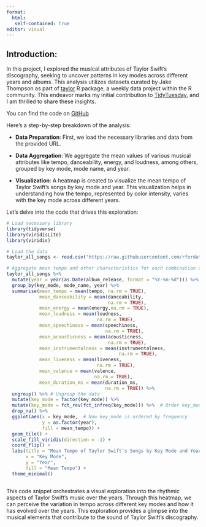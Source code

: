 ```yaml
---
format: 
  html:
   self-contained: true
editor: visual
---
```


## Introduction:

In this project, I explored the musical attributes of Taylor Swift's discography, seeking to uncover patterns in key modes across different years and albums. This analysis utilizes datasets curated by Jake Thompson as part of [taylor](https://taylor.wjakethompson.com/) R package, a weekly data project within the R community. This endeavor marks my initial contribution to [TidyTuesday](https://github.com/rfordatascience/tidytuesday), and I am thrilled to share these insights.

You can find the code on [GitHub](https://github.com/SamMajumder/MyTidyTuesdayParticipation)

Here's a step-by-step breakdown of the analysis:

-   **Data Preparation**: First, we load the necessary libraries and data from the provided URL.

-   **Data Aggregation**: We aggregate the mean values of various musical attributes like tempo, danceability, energy, and loudness, among others, grouped by key mode, mode name, and year.

-   **Visualization**: A heatmap is created to visualize the mean tempo of Taylor Swift's songs by key mode and year. This visualization helps in understanding how the tempo, represented by color intensity, varies with the key mode across different years.

Let's delve into the code that drives this exploration:

```r

# Load necessary library
library(tidyverse)
library(viridisLite)
library(viridis)

# Load the data
taylor_all_songs <- read.csv("https://raw.githubusercontent.com/rfordatascience/tidytuesday/master/data/2023/2023-10-17/taylor_all_songs.csv")

# Aggregate mean tempo and other characteristics for each combination of key_mode, mode_name, and year
taylor_all_songs %>%
  mutate(year = year(as.Date(album_release, format = "%Y-%m-%d"))) %>%
  group_by(key_mode, mode_name, year) %>%
  summarise(mean_tempo = mean(tempo, na.rm = TRUE),
            mean_danceability = mean(danceability,
                                     na.rm = TRUE),
            mean_energy = mean(energy,na.rm = TRUE),
            mean_loudness = mean(loudness,
                                 na.rm = TRUE),
            mean_speechiness = mean(speechiness,
                                    na.rm = TRUE),
            mean_acousticness = mean(acousticness,
                                     na.rm = TRUE),
            mean_instrumentalness = mean(instrumentalness,
                                         na.rm = TRUE),
            mean_liveness = mean(liveness,
                                 na.rm = TRUE),
            mean_valence = mean(valence,
                                na.rm = TRUE),
            mean_duration_ms = mean(duration_ms,
                                    na.rm = TRUE)) %>%
  ungroup() %>% # Ungroup the data
  mutate(key_mode = factor(key_mode)) %>%
  mutate(key_mode = fct_rev(fct_infreq(key_mode))) %>%  # Order key_mode by frequency
  drop_na() %>%
  ggplot(aes(x = key_mode,  # Now key_mode is ordered by frequency
             y = as.factor(year),
             fill = mean_tempo)) +
  geom_tile() +
  scale_fill_viridis(direction = -1) +
  coord_flip() +
  labs(title = "Mean Tempo of Taylor Swift's Songs by Key Mode and Year",
       x = "Key Mode",
       y = "Year",
       fill = "Mean Tempo") +
  theme_minimal() 



```

This code snippet orchestrates a visual exploration into the rhythmic aspects of Taylor Swift's music over the years. Through this heatmap, we can perceive the variation in tempo across different key modes and how it has evolved over the years. This exploration provides a glimpse into the musical elements that contribute to the sound of Taylor Swift's discography.

